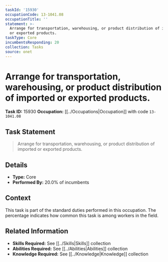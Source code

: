 ```yaml
---
taskId: '15930'
occupationCode: 13-1041.08
occupationTitle: ''
statement: >-
  Arrange for transportation, warehousing, or product distribution of imported
  or exported products.
taskType: Core
incumbentsResponding: 20
collection: Tasks
source: onet
---
```

# Arrange for transportation, warehousing, or product distribution of imported or exported products.

**Task ID:** 15930
**Occupation:** [[../Occupations|Occupation]] with code `13-1041.08`

## Task Statement

> Arrange for transportation, warehousing, or product distribution of imported or exported products.

## Details

- **Type:** Core
- **Performed By:** 20.0% of incumbents

## Context

This task is part of the standard duties performed in this occupation. The percentage indicates how common this task is among workers in the field.

## Related Information

- **Skills Required:** See [[../Skills|Skills]] collection
- **Abilities Required:** See [[../Abilities|Abilities]] collection
- **Knowledge Required:** See [[../Knowledge|Knowledge]] collection
